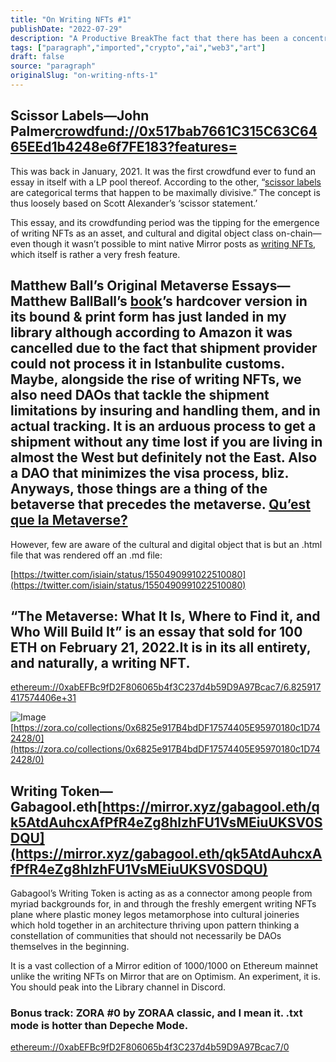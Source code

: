 ```yaml
---
title: "On Writing NFTs #1"
publishDate: "2022-07-29"
description: "A Productive BreakThe fact that there has been a concentrated interest in the writing non-fungibles alongside music NFTs, and experimental arts NFTs ......"
tags: ["paragraph","imported","crypto","ai","web3","art"]
draft: false
source: "paragraph"
originalSlug: "on-writing-nfts-1"
---
```


## Scissor Labels—John Palmer[crowdfund://0x517bab7661C315C63C6465EEd1b4248e6f7FE183?features=](crowdfund://0x517bab7661C315C63C6465EEd1b4248e6f7FE183?features=)

This was back in January, 2021. It was the first crowdfund ever to fund an essay in itself with a LP pool thereof. According to the other, “[scissor labels](https://j.mirror.xyz/RUeJfZEZxr-hkuzUCakQyUuf2kOJVMPPiAWBaQFhhqc) are categorical terms that happen to be maximally divisive.” The concept is thus loosely based on Scott Alexander’s ‘scissor statement.’

This essay, and its crowdfunding period was the tipping for the emergence of writing NFTs as an asset, and cultural and digital object class on-chain—even though it wasn’t possible to mint native Mirror posts as [writing NFTs](https://dev.mirror.xyz/5gt60vKFJZ_tR1BjoJ7-Y0sNw7REebStHjzFU5x73J0), which itself is rather a very fresh feature.

## Matthew Ball’s Original Metaverse Essays—Matthew BallBall’s [book](https://www.matthewball.vc/metaversebook)’s hardcover version in its bound & print form has just landed in my library although according to Amazon it was cancelled due to the fact that shipment provider could not process it in Istanbulite customs. Maybe, alongside the rise of writing NFTs, we also need DAOs that tackle the shipment limitations by insuring and handling them, and in actual tracking. It is an arduous process to get a shipment without any time lost if you are living in almost the West but definitely not the East. Also a DAO that minimizes the visa process, bliz. Anyways, those things are a thing of the betaverse that precedes the metaverse. [Qu’est que la Metaverse?](https://ipfs.io/ipfs/QmZHQ8WteV8iP9Lia3VP7Am7DoTAGDrk3d94t4EGYuFb1k?filename=deleuze-and-guattari.png)

However, few are aware of the cultural and digital object that is but an .html file that was rendered off an .md file:

[https://twitter.com/isiain/status/1550490991022510080](https://twitter.com/isiain/status/1550490991022510080)

## “The Metaverse: What It Is, Where to Find it, and Who Will Build It” is an essay that sold for 100 ETH on February 21, 2022.It is in its all entirety, and naturally, a writing NFT.

[ethereum://0xabEFBc9fD2F806065b4f3C237d4b59D9A97Bcac7/6.825917417574406e+31](ethereum://0xabEFBc9fD2F806065b4f3C237d4b59D9A97Bcac7/6.825917417574406e+31)

![Image](https://storage.googleapis.com/papyrus_images/c42b56449a313e8112cf98f4763e965e.png)[https://zora.co/collections/0x6825e917B4bdDF17574405E95970180c1D742428/0](https://zora.co/collections/0x6825e917B4bdDF17574405E95970180c1D742428/0)

## Writing Token—Gabagool.eth[https://mirror.xyz/gabagool.eth/qk5AtdAuhcxAfPfR4eZg8hlzhFU1VsMEiuUKSV0SDQU](https://mirror.xyz/gabagool.eth/qk5AtdAuhcxAfPfR4eZg8hlzhFU1VsMEiuUKSV0SDQU)

Gabagool’s Writing Token is acting as as a connector among people from myriad backgrounds for, in and through the freshly emergent writing NFTs plane where plastic money legos metamorphose into cultural joineries which hold together in an architecture thriving upon pattern thinking a constellation of communities that should not necessarily be DAOs themselves in the beginning.

It is a vast collection of a Mirror edition of 1000/1000 on Ethereum mainnet unlike the writing NFTs on Mirror that are on Optimism. An experiment, it is. You should peak into the Library channel in Discord.

### Bonus track: ZORA #0 by ZORAA classic, and I mean it. .txt mode is hotter than Depeche Mode.

[ethereum://0xabEFBc9fD2F806065b4f3C237d4b59D9A97Bcac7/0](ethereum://0xabEFBc9fD2F806065b4f3C237d4b59D9A97Bcac7/0)